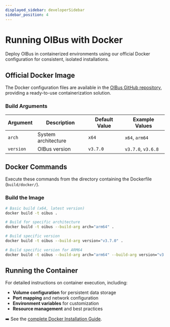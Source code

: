 ```yaml
---
displayed_sidebar: developerSidebar
sidebar_position: 4
---
```


# Running OIBus with Docker

Deploy OIBus in containerized environments using our official Docker configuration for consistent, isolated installations.

## Official Docker Image

The Docker configuration files are available in the [OIBus GitHub repository](https://github.com/OptimistikSAS/OIBus/tree/main/build/docker/Dockerfile), providing a ready-to-use containerization solution.

### Build Arguments

| Argument  | Description         | Default Value | Example Values     |
| --------- | ------------------- | ------------- | ------------------ |
| `arch`    | System architecture | `x64`         | `x64`, `arm64`     |
| `version` | OIBus version       | `v3.7.0`      | `v3.7.0`, `v3.6.8` |

## Docker Commands

Execute these commands from the directory containing the Dockerfile (`build/docker/`).

### Build the Image

```bash
# Basic build (x64, latest version)
docker build -t oibus .
```

```bash
# Build for specific architecture
docker build -t oibus --build-arg arch="arm64" .
```

```bash
# Build specific version
docker build -t oibus --build-arg version="v3.7.0" .
```

```bash
# Build specific version for ARM64
docker build -t oibus --build-arg arch="arm64" --build-arg version="v3.7.0" .
```

## Running the Container

For detailed instructions on container execution, including:

- **Volume configuration** for persistent data storage
- **Port mapping** and network configuration
- **Environment variables** for customization
- **Resource management** and best practices

➡️ See the [complete Docker Installation Guide](../guide/installation/installation.mdx).
